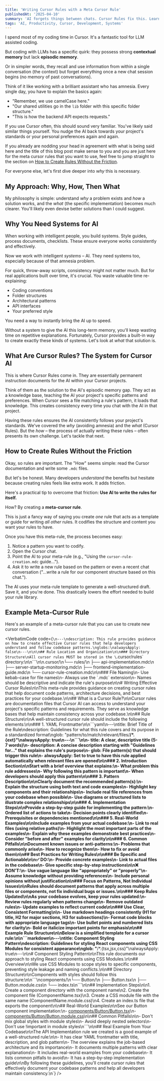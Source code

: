 ```yaml
---
title: 'Writing Cursor Rules with a Meta Cursor Rule'
publishedAt: '2025-04-10'
summary: 'AI forgets things between chats. Cursor Rules fix this. Learn why you need them and a trick to make writing them easy.'
tags: 'AI, Productivity, Cursor, Development, Systems'
---
```


I spend most of my coding time in Cursor. It's a fantastic tool for LLM assisted coding.

But coding with LLMs has a specific quirk: they possess strong **contextual memory** but lack **episodic memory**.

Or in simpler words, they recall and use information from within a single conversation (the context) but forget everything once a new chat session begins (no memory of past conversations).

Think of it like working with a brilliant assistant who has amnesia. Every single day, you have to explain the basics again:

- "Remember, we use camelCase here."
- "Our shared utilities go in the `lib` folder with this specific folder structure."
- "This is how the backend API expects requests."

If you use Cursor often, this should sound very familiar. You've likely said similar things yourself. You nudge the AI back towards your project's standards or your personal preferences again and again.

If you already are nodding your head in agreement with what is being said here and the title of this blog post make sense to you and you are just here for the meta cursor rules that you want to use, feel free to jump straight to the section on [How to Create Rules Without the Friction](#how-to-create-rules-without-the-friction).

For everyone else, let's first dive deeper into _why_ this is necessary.

## My Approach: Why, How, Then What

My philosophy is simple: understand _why_ a problem exists and _how_ a solution works, and the _what_ (the specific implementation) becomes much clearer. You'll likely even devise better solutions than I could suggest.

## Why You Need Systems for AI

When working with intelligent people, you build systems. Style guides, process documents, checklists. These ensure everyone works consistently and effectively.

Now we work with intelligent _systems_ – AI. They need systems too, especially because of that amnesia problem.

For quick, throw-away scripts, consistency might not matter much. But for real applications built over time, it's crucial. You waste valuable time re-explaining:

- Coding conventions
- Folder structures
- Architectural patterns
- API interfaces
- Your preferred style

You need a way to instantly bring the AI up to speed.

Without a system to give the AI this long-term memory, you'll keep wasting time on repetitive explanations. Fortunately, Cursor provides a built-in way to create exactly these kinds of systems. Let's look at _what_ that solution is.

## What Are Cursor Rules? The System for Cursor AI

This is where Cursor Rules come in. They are essentially permanent instruction documents for the AI within your Cursor projects.

Think of them as the solution to the AI's episodic memory gap. They act as a knowledge base, teaching the AI your project's specific patterns and preferences. When Cursor sees a file matching a rule's pattern, it loads that knowledge. This creates consistency every time you chat with the AI in that project.

Having these rules ensures the AI consistently follows your project's standards. We've covered the _why_ (avoiding amnesia) and the _what_ (Cursor Rules). But the _how_ – the process of actually writing these rules – often presents its own challenge. Let's tackle that next.

## How to Create Rules Without the Friction

Okay, so rules are important. The "How" seems simple: read the Cursor documentation and write some `.mdc` files.

But let's be honest. Many developers _understand_ the benefits but hesitate because creating rules feels like extra work. It adds friction.

Here's a practical tip to overcome that friction: **Use AI to write the rules for itself.**

How? By creating a **meta-cursor rule**.

This is just a fancy way of saying you create _one_ rule that acts as a template or guide for writing _all other_ rules. It codifies the structure and content you want your rules to have.

Once you have this meta-rule, the process becomes easy:

1. Notice a pattern you want to codify.
2. Open the Cursor chat.
3. Point the AI to your meta-rule (e.g., "Using the `cursor-rule-creation.mdc` guide...").
4. Ask it to write a new rule based on the pattern or even a recent chat conversation ("...write a rule for our component structure based on this chat.").

The AI uses your meta-rule template to generate a well-structured draft. Save it, and you're done. This drastically lowers the effort needed to build your rule library.

## Example Meta-Cursor Rule

Here's an example of a meta-cursor rule that you can use to create new cursor rules.

<VerbatimCode
  code={`\n---\ndescription: This rule provides guidance on how to create effective Cursor rules that help developers understand and follow codebase patterns.\nglobs:\nalwaysApply: false\n---\n\n\n## Rule Location and Organization\n\n### Directory Structure\nAll cursor rules MUST be stored in the \`.cursor/rules\` directory:\n\n\`\`\`\n\n.cursor/\n└── rules/\n    ├── api-implementation.mdc\n    ├── server-startup-monitoring.mdc\n    ├── frontend-implementation-guide.mdc\n    └── cursor-rule-creation.mdc\n\n### File Naming\n- Use kebab-case for file names\n- Always use the \`.mdc\` extension\n- Names should be descriptive and indicate the rule\'s purpose\n\n# Writing Effective Cursor Rules\n\nThis meta-rule provides guidance on creating cursor rules that help document code patterns, architecture decisions, and best practices for your codebase.\n\n## What is a Cursor Rule?\n\nCursor rules are documentation files that Cursor AI can access to understand your project\'s specific patterns and requirements. They serve as knowledge bases that help maintain consistency across your codebase.\n\n## Rule Structure\n\nA well-structured cursor rule should include the following elements:\n\n### 1. YAML Frontmatter\n\n\`\`\`yaml\n---\ntitle: Brief Title of the Rule\ndescription: Guidelines for what this rule covers and its purpose in a standardized format\nglob: \"pattern/to/match/relevant/files/**/*.{ext}\"\nalwaysApply: true\n---\n\`\`\`\n\n- **title**: A clear, descriptive title (5-7 words)\n- **description**: A concise description starting with \"Guidelines for...\" that explains the rule\'s purpose\n- **glob**: File pattern(s) that should trigger this rule\n- **alwaysApply**: Set to true to have this rule applied automatically when relevant files are opened\n\n### 2. Introduction Section\n\nStart with a brief overview that explains:\n- What problem this rule addresses\n- Why following this pattern is important\n- When developers should apply this pattern\n\n### 3. Pattern Description\n\nClearly document the recommended pattern(s):\n- Explain the structure using both text and code examples\n- Highlight key components and their relationships\n- Include real file references from your codebase when possible\n- Use diagrams or structured lists to illustrate complex relationships\n\n### 4. Implementation Steps\n\nProvide a step-by-step guide for implementing the pattern:\n- Ordered list of actions to take\n- Decision points clearly identified\n- Prerequisites or dependencies mentioned\n\n### 5. Real-World Examples\n\nInclude examples from your actual codebase:\n- Link to real files (using relative paths)\n- Highlight the most important parts of the examples\n- Explain why these examples demonstrate best practices\n- Consider \"before and after\" examples for clarity\n\n### 6. Common Pitfalls\n\nDocument known issues or anti-patterns:\n- Problems that commonly arise\n- How to recognize them\n- How to fix or avoid them\n\n## Best Practices for Writing Rules\n\n### Be Specific and Actionable\n\n✅ DO:\n- Provide concrete examples\n- Link to actual files in the codebase\n- Give specific step-by-step instructions\n\n❌ DON\'T:\n- Use vague language like \"appropriately\" or \"properly\"\n- Assume knowledge without providing references\n- Include personal opinions without justification\n\n### Focus on Patterns, Not Individual Issues\n\nRules should document patterns that apply across multiple files or components, not fix individual bugs or issues.\n\n### Keep Rules Updated\n\nAs your codebase evolves, keep your rules updated:\n- Review rules regularly when patterns change\n- Remove outdated rules\n- Update examples to reflect current code\n\n### Use Clear, Consistent Formatting\n\n- Use markdown headings consistently (H1 for title, H2 for major sections, H3 for subsections)\n- Format code blocks with appropriate language tags\n- Use bullet points and numbered lists for clarity\n- Bold or italicize important points for emphasis\n\n## Example Rule Structure\n\nBelow is a simplified template for a cursor rule:\n\n\`\`\`markdown\n---\ntitle: Component Styling Pattern\ndescription: Guidelines for styling React components using CSS Modules for consistent appearance\nglob: \"**/*.{tsx,jsx,css}\"\nalwaysApply: true\n---\n\n# Component Styling Pattern\n\nThis rule documents our approach to styling React components using CSS Modules.\n\n## Overview\n\nWe use CSS Modules to scope styles to specific components, preventing style leakage and naming conflicts.\n\n## Directory Structure\n\nComponents with styles should follow this structure:\n\n\`\`\`\ncomponents/\n└── Button/\n    ├── Button.tsx\n    ├── Button.module.css\n    └── index.ts\n\`\`\`\n\n## Implementation Steps\n\n1. Create a component directory with the component name\n2. Create the component file (ComponentName.tsx)\n3. Create a CSS module file with the same name (ComponentName.module.css)\n4. Create an index.ts file that exports the component\n\n## Real-World Examples\n\nSee our Button component implementation:\n- [components/Button/Button.tsx](mdc:../src/components/Button/Button.tsx)\n- [components/Button/Button.module.css](mdc:../src/components/Button/Button.module.css)\n\n## Common Pitfalls\n\n- Don\'t mix global styles with module styles\n- Avoid deeply nested selectors\n- Don\'t use !important in module styles\n\`\`\`\n\n## Real Example from Your Codebase\n\nThe API Implementation rule we created is a good example of a well-structured rule:\n\n- It has clear YAML frontmatter with title, description, and glob pattern\n- The overview explains the job-based architecture and its importance\n- It documents multiple patterns with clear explanations\n- It includes real-world examples from your codebase\n- It lists common pitfalls to avoid\n- It has a step-by-step implementation guide\n\nBy following these guidelines, you\'ll create cursor rules that effectively document your codebase patterns and help all developers maintain consistency.\n`}
/>

```

```
